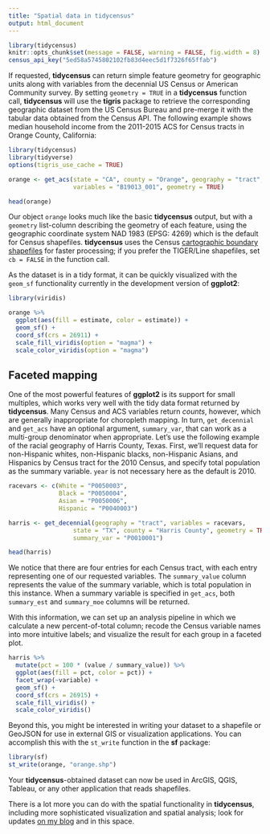 ```yaml
---
title: "Spatial data in tidycensus"
output: html_document
---
```



```r
library(tidycensus)
knitr::opts_chunk$set(message = FALSE, warning = FALSE, fig.width = 8)
census_api_key("5ed58a5745802102fb83d4eec5d1f7326f65ffab")
```

If requested, __tidycensus__ can return simple feature geometry for geographic units along with variables from the decennial US Census or American Community survey.  By setting `geometry = TRUE` in a __tidycensus__ function call, __tidycensus__ will use the __tigris__ package to retrieve the corresponding geographic dataset from the US Census Bureau and pre-merge it with the tabular data obtained from the Census API.  The following example shows median household income from the 2011-2015 ACS for Census tracts in Orange County, California: 

```r
library(tidycensus)
library(tidyverse)
options(tigris_use_cache = TRUE)

orange <- get_acs(state = "CA", county = "Orange", geography = "tract", 
                  variables = "B19013_001", geometry = TRUE)

head(orange)
```

Our object `orange` looks much like the basic __tidycensus__ output, but with a `geometry` list-column describing the geometry of each feature, using the geographic coordinate system NAD 1983 (EPSG: 4269) which is the default for Census shapefiles.  __tidycensus__ uses the Census [cartographic boundary shapefiles](https://www.census.gov/geo/maps-data/data/tiger-cart-boundary.html) for faster processing; if you prefer the TIGER/Line shapefiles, set `cb = FALSE` in the function call. 

As the dataset is in a tidy format, it can be quickly visualized with the `geom_sf` functionality currently in the development version of __ggplot2__: 

```r
library(viridis)

orange %>%
  ggplot(aes(fill = estimate, color = estimate)) + 
  geom_sf() + 
  coord_sf(crs = 26911) + 
  scale_fill_viridis(option = "magma") + 
  scale_color_viridis(option = "magma")
```

## Faceted mapping

One of the most powerful features of __ggplot2__ is its support for small multiples, which works very well with the tidy data format returned by __tidycensus__.  Many Census and ACS variables return _counts_, however, which are generally inappropriate for choropleth mapping.  In turn, `get_decennial` and `get_acs` have an optional argument, `summary_var`, that can work as a multi-group denominator when appropriate.  Let's use the following example of the racial geography of Harris County, Texas.  First, we'll request data for non-Hispanic whites, non-Hispanic blacks, non-Hispanic Asians, and Hispanics by Census tract for the 2010 Census, and specify total population as the summary variable.  `year` is not necessary here as the default is 2010.   

```r
racevars <- c(White = "P0050003", 
              Black = "P0050004", 
              Asian = "P0050006", 
              Hispanic = "P0040003")

harris <- get_decennial(geography = "tract", variables = racevars, 
                  state = "TX", county = "Harris County", geometry = TRUE,
                  summary_var = "P0010001") 

head(harris)
```

We notice that there are four entries for each Census tract, with each entry representing one of our requested variables. The `summary_value` column represents the value of the summary variable, which is total population in this instance.  When a summary variable is specified in `get_acs`, both `summary_est` and `summary_moe` columns will be returned.  

With this information, we can set up an analysis pipeline in which we calculate a new percent-of-total column; recode the Census variable names into more intuitive labels; and visualize the result for each group in a faceted plot.  

```r
harris %>%
  mutate(pct = 100 * (value / summary_value)) %>%
  ggplot(aes(fill = pct, color = pct)) +
  facet_wrap(~variable) +
  geom_sf() +
  coord_sf(crs = 26915) + 
  scale_fill_viridis() +
  scale_color_viridis()
```

Beyond this, you might be interested in writing your dataset to a shapefile or GeoJSON for use in external GIS or visualization applications.  You can accomplish this with the `st_write` function in the __sf__ package: 

```r
library(sf)
st_write(orange, "orange.shp")
```

Your __tidycensus__-obtained dataset can now be used in ArcGIS, QGIS, Tableau, or any other application that reads shapefiles.  

There is a lot more you can do with the spatial functionality in __tidycensus__, including more sophisticated visualization and spatial analysis; look for updates [on my blog](https://walkerke.github.io) and in this space.             
  
  
